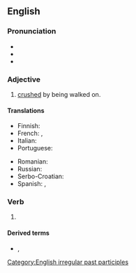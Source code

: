==English==

===Pronunciation===
* {{IPA|/ˈtɹɑdən/|lang=en}}
* {{audio|En-us-trodden.ogg|Audio (US)|lang=en}}
* {{rhymes|ɒdən|lang=en}}

===Adjective===
{{en-adj}}

# [[crushed]] by being walked on.

====Translations====
{{trans-top|crushed by being walked on}}
* Finnish: {{t|fi|tallottu}}
* French: {{t+|fr|piétiné|m}}, {{t+|fr|piétinée|f}}
* Italian: {{t+|it|calpestato}}
* Portuguese: {{t|pt|pisado}}
{{trans-mid}}
* Romanian: {{t+|ro|bătătorit}}
* Russian: {{t|ru|расто́птан}}
* Serbo-Croatian: {{t|sh|pogažen}}
* Spanish: {{t|es|hollado}}, {{t|es|pisoteado}}
{{trans-bottom}}

===Verb===
{{head|en|past participle}}

# {{past participle of|tread|lang=en|nocat=1}}

====Derived terms====
* {{l|en|down-trodden}}, {{l|en|downtrodden}}

[[Category:English irregular past participles]]
